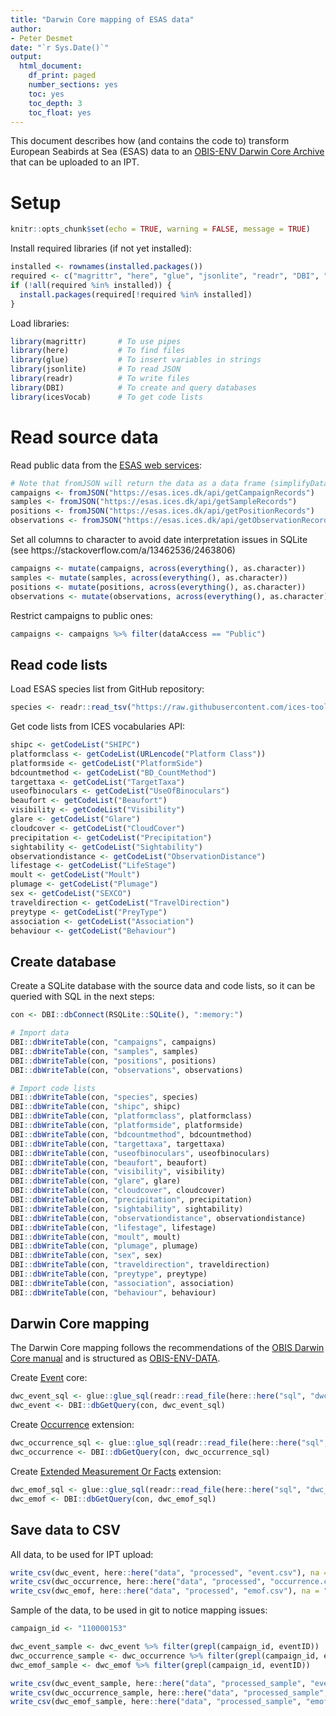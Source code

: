 ```yaml
---
title: "Darwin Core mapping of ESAS data"
author:
- Peter Desmet
date: "`r Sys.Date()`"
output:
  html_document:
    df_print: paged
    number_sections: yes
    toc: yes
    toc_depth: 3
    toc_float: yes
---
```


This document describes how (and contains the code to) transform European Seabirds at Sea (ESAS) data to an [OBIS-ENV Darwin Core Archive](https://obis.org/manual/dataformat/#obis-env-data) that can be uploaded to an IPT.

# Setup 

```r
knitr::opts_chunk$set(echo = TRUE, warning = FALSE, message = TRUE)
```

Install required libraries (if not yet installed):

```r
installed <- rownames(installed.packages())
required <- c("magrittr", "here", "glue", "jsonlite", "readr", "DBI", "icesVocab")
if (!all(required %in% installed)) {
  install.packages(required[!required %in% installed])
}
```

Load libraries:

```r
library(magrittr)       # To use pipes
library(here)           # To find files
library(glue)           # To insert variables in strings
library(jsonlite)       # To read JSON
library(readr)          # To write files
library(DBI)            # To create and query databases
library(icesVocab)      # To get code lists
```

# Read source data

Read public data from the [ESAS web services](https://esas.ices.dk/webservices):

```r
# Note that fromJSON will return the data as a data frame (simplifyDataframe = TRUE)
campaigns <- fromJSON("https://esas.ices.dk/api/getCampaignRecords")
samples <- fromJSON("https://esas.ices.dk/api/getSampleRecords")
positions <- fromJSON("https://esas.ices.dk/api/getPositionRecords")
observations <- fromJSON("https://esas.ices.dk/api/getObservationRecords")
```

Set all columns to character to avoid date interpretation issues in SQLite (see https://stackoverflow.com/a/13462536/2463806)

```r
campaigns <- mutate(campaigns, across(everything(), as.character))
samples <- mutate(samples, across(everything(), as.character))
positions <- mutate(positions, across(everything(), as.character))
observations <- mutate(observations, across(everything(), as.character))
```

Restrict campaigns to public ones:

```r
campaigns <- campaigns %>% filter(dataAccess == "Public")
```

## Read code lists

Load ESAS species list from GitHub repository:

```r
species <- readr::read_tsv("https://raw.githubusercontent.com/ices-tools-dev/esas/main/_data/vocabularies/species.tsv", col_types = "iccicicc")
```

Get code lists from ICES vocabularies API:

```r
shipc <- getCodeList("SHIPC")
platformclass <- getCodeList(URLencode("Platform Class"))
platformside <- getCodeList("PlatformSide")
bdcountmethod <- getCodeList("BD_CountMethod")
targettaxa <- getCodeList("TargetTaxa")
useofbinoculars <- getCodeList("UseOfBinoculars")
beaufort <- getCodeList("Beaufort")
visibility <- getCodeList("Visibility")
glare <- getCodeList("Glare")
cloudcover <- getCodeList("CloudCover")
precipitation <- getCodeList("Precipitation")
sightability <- getCodeList("Sightability")
observationdistance <- getCodeList("ObservationDistance")
lifestage <- getCodeList("LifeStage")
moult <- getCodeList("Moult")
plumage <- getCodeList("Plumage")
sex <- getCodeList("SEXCO")
traveldirection <- getCodeList("TravelDirection")
preytype <- getCodeList("PreyType")
association <- getCodeList("Association")
behaviour <- getCodeList("Behaviour")
```

## Create database

Create a SQLite database with the source data and code lists, so it can be queried with SQL in the next steps:

```r
con <- DBI::dbConnect(RSQLite::SQLite(), ":memory:")

# Import data
DBI::dbWriteTable(con, "campaigns", campaigns)
DBI::dbWriteTable(con, "samples", samples)
DBI::dbWriteTable(con, "positions", positions)
DBI::dbWriteTable(con, "observations", observations)

# Import code lists
DBI::dbWriteTable(con, "species", species)
DBI::dbWriteTable(con, "shipc", shipc)
DBI::dbWriteTable(con, "platformclass", platformclass)
DBI::dbWriteTable(con, "platformside", platformside)
DBI::dbWriteTable(con, "bdcountmethod", bdcountmethod)
DBI::dbWriteTable(con, "targettaxa", targettaxa)
DBI::dbWriteTable(con, "useofbinoculars", useofbinoculars)
DBI::dbWriteTable(con, "beaufort", beaufort)
DBI::dbWriteTable(con, "visibility", visibility)
DBI::dbWriteTable(con, "glare", glare)
DBI::dbWriteTable(con, "cloudcover", cloudcover)
DBI::dbWriteTable(con, "precipitation", precipitation)
DBI::dbWriteTable(con, "sightability", sightability)
DBI::dbWriteTable(con, "observationdistance", observationdistance)
DBI::dbWriteTable(con, "lifestage", lifestage)
DBI::dbWriteTable(con, "moult", moult)
DBI::dbWriteTable(con, "plumage", plumage)
DBI::dbWriteTable(con, "sex", sex)
DBI::dbWriteTable(con, "traveldirection", traveldirection)
DBI::dbWriteTable(con, "preytype", preytype)
DBI::dbWriteTable(con, "association", association)
DBI::dbWriteTable(con, "behaviour", behaviour)
```

## Darwin Core mapping

The Darwin Core mapping follows the recommendations of the [OBIS Darwin Core manual](https://obis.org/manual/darwincore/) and is structured as [OBIS-ENV-DATA](https://obis.org/manual/dataformat/#obis-env-data).

Create [Event](https://rs.gbif.org/core/dwc_event_2022-02-02.xml) core:

```r
dwc_event_sql <- glue::glue_sql(readr::read_file(here::here("sql", "dwc_event.sql")), .con = con)
dwc_event <- DBI::dbGetQuery(con, dwc_event_sql)
```

Create [Occurrence](https://rs.gbif.org/core/dwc_occurrence_2022-02-02.xml) extension:

```r
dwc_occurrence_sql <- glue::glue_sql(readr::read_file(here::here("sql", "dwc_occurrence.sql")), .con = con)
dwc_occurrence <- DBI::dbGetQuery(con, dwc_occurrence_sql)
```

Create [Extended Measurement Or Facts](https://rs.gbif.org/extension/obis/extended_measurement_or_fact.xml) extension:

```r
dwc_emof_sql <- glue::glue_sql(readr::read_file(here::here("sql", "dwc_emof.sql")), .con = con)
dwc_emof <- DBI::dbGetQuery(con, dwc_emof_sql)
```

## Save data to CSV

All data, to be used for IPT upload:

```r
write_csv(dwc_event, here::here("data", "processed", "event.csv"), na = "")
write_csv(dwc_occurrence, here::here("data", "processed", "occurrence.csv"), na = "")
write_csv(dwc_emof, here::here("data", "processed", "emof.csv"), na = "")
```

Sample of the data, to be used in git to notice mapping issues:

```r
campaign_id <- "110000153"

dwc_event_sample <- dwc_event %>% filter(grepl(campaign_id, eventID))
dwc_occurrence_sample <- dwc_occurrence %>% filter(grepl(campaign_id, eventID))
dwc_emof_sample <- dwc_emof %>% filter(grepl(campaign_id, eventID))

write_csv(dwc_event_sample, here::here("data", "processed_sample", "event.csv"), na = "")
write_csv(dwc_occurrence_sample, here::here("data", "processed_sample", "occurrence.csv"), na = "")
write_csv(dwc_emof_sample, here::here("data", "processed_sample", "emof.csv"), na = "")
```
